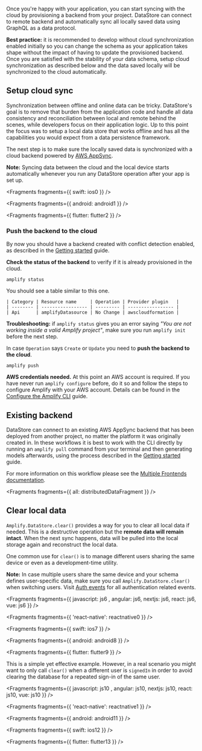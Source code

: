 Once you're happy with your application, you can start syncing with the cloud by provisioning a backend from your project. DataStore can connect to remote backend and automatically sync all locally saved data using GraphQL as a data protocol.

<Callout>

**Best practice:** it is recommended to develop without cloud synchronization enabled initially so you can change the schema as your application takes shape without the impact of having to update the provisioned backend. Once you are satisfied with the stability of your data schema, setup cloud synchronization as described below and the data saved locally will be synchronized to the cloud automatically.

</Callout>

## Setup cloud sync

Synchronization between offline and online data can be tricky. DataStore's goal is to remove that burden from the application code and handle all data consistency and reconciliation between local and remote behind the scenes, while developers focus on their application logic. Up to this point the focus was to setup a local data store that works offline and has all the capabilities you would expect from a data persistence framework.

The next step is to make sure the locally saved data is synchronized with a cloud backend powered by [AWS AppSync](https://aws.amazon.com/appsync/).

<Callout>

**Note:** Syncing data between the cloud and the local device starts automatically whenever you run any DataStore operation after your app is set up.

</Callout>


<Fragments fragments={{ swift: ios0 }} />


<Fragments fragments={{ android: android1 }} />


<Fragments fragments={{ flutter: flutter2 }} />

### Push the backend to the cloud

By now you should have a backend created with conflict detection enabled, as described in the [Getting started](/gen1/[platform]/prev/build-a-backend/more-features/datastore/set-up-datastore/) guide.

**Check the status of the backend** to verify if it is already provisioned in the cloud.

```console
amplify status
```

You should see a table similar to this one.

```
| Category | Resource name     | Operation | Provider plugin   |
| -------- | ----------------- | --------- | ----------------- |
| Api      | amplifyDatasource | No Change | awscloudformation |
```

<Callout>

**Troubleshooting:** if `amplify status` gives you an error saying _"You are not working inside a valid Amplify project"_, make sure you run `amplify init` before the next step.

</Callout>

In case `Operation` says `Create` or `Update` you need to **push the backend to the cloud**.

```console
amplify push
```

<Callout warning>

**AWS credentials needed.** At this point an AWS account is required. If you have never run `amplify configure` before, do it so and follow the steps to configure Amplify with your AWS account. Details can be found in the [Configure the Amplify CLI](/gen1/[platform]/tools/cli/start/set-up-cli/#configure-the-amplify-cli) guide.

</Callout>

## Existing backend

DataStore can connect to an existing AWS AppSync backend that has been deployed from another project, no matter the platform it was originally created in. In these workflows it is best to work with the CLI directly by running an `amplify pull` command from your terminal and then generating models afterwards, using the process described in the [Getting started](/gen1/[platform]/prev/build-a-backend/more-features/datastore/set-up-datastore/#idiomatic-persistence-models) guide.

For more information on this workflow please see the [Multiple Frontends documentation](/gen1/[platform]/tools/cli/teams/multi-frontend/).


<Fragments fragments={{ all: distributedDataFragment }} />

## Clear local data

`Amplify.DataStore.clear()` provides a way for you to clear all local data if needed. This is a destructive operation but the **remote data will remain intact**. When the next sync happens, data will be pulled into the local storage again and reconstruct the local data.

One common use for `clear()` is to manage different users sharing the same device or even as a development-time utility.

<Callout warning>

**Note:** In case multiple users share the same device and your schema defines user-specific data, make sure you call `Amplify.DataStore.clear()` when switching users. Visit [Auth events](/gen1/[platform]/prev/build-a-backend/auth/auth-events/) for all authentication related events.

</Callout>


<Fragments fragments={{  javascript: js6 , angular: js6, nextjs: js6, react: js6, vue: js6 }} />


<Fragments fragments={{ 'react-native': reactnative0 }} />


<Fragments fragments={{ swift: ios7 }} />


<Fragments fragments={{ android: android8 }} />


<Fragments fragments={{ flutter: flutter9 }} />

This is a simple yet effective example. However, in a real scenario you might want to only call `clear()` when a different user is `signedIn` in order to avoid clearing the database for a repeated sign-in of the same user.


<Fragments fragments={{  javascript: js10 , angular: js10, nextjs: js10, react: js10, vue: js10 }} />


<Fragments fragments={{ 'react-native': reactnative1 }} />


<Fragments fragments={{ android: android11 }} />


<Fragments fragments={{ swift: ios12 }} />


<Fragments fragments={{ flutter: flutter13 }} />
